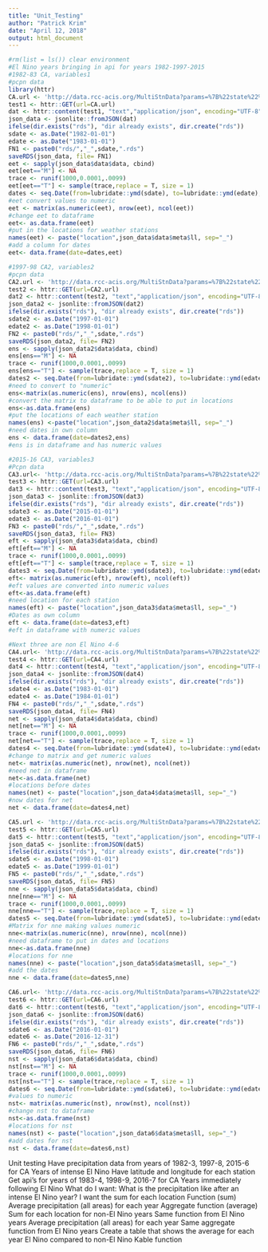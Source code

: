 ```yaml
---
title: "Unit_Testing"
author: "Patrick Krim"
date: "April 12, 2018"
output: html_document
---
```

```r
#rm(list = ls()) clear environment
#El Nino years bringing in api for years 1982-1997-2015
#1982-83 CA, variables1
#pcpn data
library(httr)
CA.url <- 'http://data.rcc-acis.org/MultiStnData?params=%7B%22state%22%3A%22ca%22%2C%22sdate%22%3A%221982-01-01%22%2C%22edate%22%3A%221983-01-01%22%2C%22elems%22%3A%22pcpn%22%2C%22meta%22%3A%22ll%22%7D'
test1 <- httr::GET(url=CA.url)
dat <- httr::content(test1, "text","application/json", encoding="UTF-8")
json_data <- jsonlite::fromJSON(dat)
ifelse(dir.exists("rds"), "dir already exists", dir.create("rds"))
sdate <- as.Date("1982-01-01")
edate <- as.Date("1983-01-01")
FN1 <- paste0("rds/","_",sdate,".rds")
saveRDS(json_data, file= FN1)
eet <- sapply(json_data$data$data, cbind)
eet[eet=="M"] <- NA
trace <- runif(1000,0.0001,.0099)
eet[eet=="T"] <- sample(trace,replace = T, size = 1)
dates <- seq.Date(from=lubridate::ymd(sdate), to=lubridate::ymd(edate), by = "1 days")
#eet convert values to numeric
eet <- matrix(as.numeric(eet), nrow(eet), ncol(eet))
#change eet to dataframe
eet<- as.data.frame(eet)
#put in the locations for weather stations
names(eet) <- paste("location",json_data$data$meta$ll, sep="_")
#add a column for dates
eet<- data.frame(date=dates,eet)

```

```r
#1997-98 CA2, variables2
#pcpn data
CA2.url <- 'http://data.rcc-acis.org/MultiStnData?params=%7B%22state%22%3A%22ca%22%2C%22sdate%22%3A%221997-01-01%22%2C%22edate%22%3A%221998-01-01%22%2C%22elems%22%3A%22pcpn%22%2C%22meta%22%3A%22ll%22%7D'
test2 <- httr::GET(url=CA2.url)
dat2 <- httr::content(test2, "text","application/json", encoding="UTF-8")
json_data2 <- jsonlite::fromJSON(dat2)
ifelse(dir.exists("rds"), "dir already exists", dir.create("rds"))
sdate2 <- as.Date("1997-01-01")
edate2 <- as.Date("1998-01-01")
FN2 <- paste0("rds/","_",sdate,".rds")
saveRDS(json_data2, file= FN2)
ens <- sapply(json_data2$data$data, cbind)
ens[ens=="M"] <- NA
trace <- runif(1000,0.0001,.0099)
ens[ens=="T"] <- sample(trace,replace = T, size = 1)
dates2 <- seq.Date(from=lubridate::ymd(sdate2), to=lubridate::ymd(edate2), by = "1 days")
#need to convert to "numeric"
ens<-matrix(as.numeric(ens), nrow(ens), ncol(ens))
#convert the matrix to dataframe to be able to put in locations
ens<-as.data.frame(ens)
#put the locations of each weather station
names(ens) <-paste("location",json_data2$data$meta$ll, sep="_")
#need dates in own column 
ens <- data.frame(date=dates2,ens)
#ens is in dataframe and has numeric values

```

```r
#2015-16 CA3, variables3
#Pcpn data
CA3.url<- 'http://data.rcc-acis.org/MultiStnData?params=%7B%22state%22%3A%22ca%22%2C%22sdate%22%3A%222015-01-01%22%2C%22edate%22%3A%222016-01-01%22%2C%22elems%22%3A%22pcpn%22%2C%22meta%22%3A%22ll%22%7D'
test3 <- httr::GET(url=CA3.url)
dat3 <- httr::content(test3, "text","application/json", encoding="UTF-8")
json_data3 <- jsonlite::fromJSON(dat3)
ifelse(dir.exists("rds"), "dir already exists", dir.create("rds"))
sdate3 <- as.Date("2015-01-01")
edate3 <- as.Date("2016-01-01")
FN3 <- paste0("rds/","_",sdate,".rds")
saveRDS(json_data3, file= FN3)
eft <- sapply(json_data3$data$data, cbind)
eft[eft=="M"] <- NA
trace <- runif(1000,0.0001,.0099)
eft[eft=="T"] <- sample(trace,replace = T, size = 1)
dates3 <- seq.Date(from=lubridate::ymd(sdate3), to=lubridate::ymd(edate3), by = "1 days")
eft<- matrix(as.numeric(eft), nrow(eft), ncol(eft))
#eft values are converted into numeric values
eft<-as.data.frame(eft)
#need location for each station
names(eft) <- paste("location",json_data3$data$meta$ll, sep="_")
#Dates as own column
eft <- data.frame(date=dates3,eft)
#eft in dataframe with numeric values

```


```r
#Next three are non El Nino 4-6
CA4.url<- 'http://data.rcc-acis.org/MultiStnData?params=%7B%22state%22%3A%22ca%22%2C%22sdate%22%3A%221983-01-01%22%2C%22edate%22%3A%221984-01-01%22%2C%22elems%22%3A%22pcpn%22%2C%22meta%22%3A%22ll%22%7D'
test4 <- httr::GET(url=CA4.url)
dat4 <- httr::content(test4, "text","application/json", encoding="UTF-8")
json_data4 <- jsonlite::fromJSON(dat4)
ifelse(dir.exists("rds"), "dir already exists", dir.create("rds"))
sdate4 <- as.Date("1983-01-01")
edate4 <- as.Date("1984-01-01")
FN4 <- paste0("rds/","_",sdate,".rds")
saveRDS(json_data4, file= FN4)
net <- sapply(json_data4$data$data, cbind)
net[net=="M"] <- NA
trace <- runif(1000,0.0001,.0099)
net[net=="T"] <- sample(trace,replace = T, size = 1)
dates4 <- seq.Date(from=lubridate::ymd(sdate4), to=lubridate::ymd(edate4), by = "1 days")
#change to matrix and get numeric values
net<- matrix(as.numeric(net), nrow(net), ncol(net))
#need net in dataframe
net<-as.data.frame(net)
#locations before dates
names(net) <- paste("location",json_data4$data$meta$ll, sep="_")
#now dates for net
net <- data.frame(date=dates4,net)
```

```r
CA5.url <- 'http://data.rcc-acis.org/MultiStnData?params=%7B%22state%22%3A%22ca%22%2C%22sdate%22%3A%221998-01-01%22%2C%22edate%22%3A%221999-01-01%22%2C%22elems%22%3A%22pcpn%22%7D'
test5 <- httr::GET(url=CA5.url)
dat5 <- httr::content(test5, "text","application/json", encoding="UTF-8")
json_data5 <- jsonlite::fromJSON(dat5)
ifelse(dir.exists("rds"), "dir already exists", dir.create("rds"))
sdate5 <- as.Date("1998-01-01")
edate5 <- as.Date("1999-01-01")
FN5 <- paste0("rds/","_",sdate,".rds")
saveRDS(json_data5, file= FN5)
nne <- sapply(json_data5$data$data, cbind)
nne[nne=="M"] <- NA
trace <- runif(1000,0.0001,.0099)
nne[nne=="T"] <- sample(trace,replace = T, size = 1)
dates5 <- seq.Date(from=lubridate::ymd(sdate5), to=lubridate::ymd(edate5), by = "1 days")
#Matrix for nne making values numeric
nne<-matrix(as.numeric(nne), nrow(nne), ncol(nne))
#need dataframe to put in dates and locations
nne<-as.data.frame(nne)
#locations for nne
names(nne) <- paste("location",json_data5$data$meta$ll, sep="_")
#add the dates
nne <- data.frame(date=dates5,nne)

```

```r
CA6.url<- 'http://data.rcc-acis.org/MultiStnData?params=%7B%22state%22%3A%22ca%22%2C%22sdate%22%3A%222016-01-01%22%2C%22edate%22%3A%222016-12-31%22%2C%22elems%22%3A%22pcpn%22%2C%22meta%22%3A%22ll%22%7D'
test6 <- httr::GET(url=CA6.url)
dat6 <- httr::content(test6, "text","application/json", encoding="UTF-8")
json_data6 <- jsonlite::fromJSON(dat6)
ifelse(dir.exists("rds"), "dir already exists", dir.create("rds"))
sdate6 <- as.Date("2016-01-01")
edate6 <- as.Date("2016-12-31")
FN6 <- paste0("rds/","_",sdate,".rds")
saveRDS(json_data6, file= FN6)
nst <- sapply(json_data6$data$data, cbind)
nst[nst=="M"] <- NA
trace <- runif(1000,0.0001,.0099)
nst[nst=="T"] <- sample(trace,replace = T, size = 1)
dates6 <- seq.Date(from=lubridate::ymd(sdate6), to=lubridate::ymd(edate6), by = "1 days")
#values to numeric
nst<- matrix(as.numeric(nst), nrow(nst), ncol(nst))
#change nst to dataframe
nst<-as.data.frame(nst)
#locations for nst
names(nst) <- paste("location",json_data6$data$meta$ll, sep="_")
#add dates for nst
nst <- data.frame(date=dates6,nst)

```

Unit testing
Have precipitation data from years of 1982-3, 1997-8, 2015-6 for CA
	Years of intense El Nino
	Have latitude and longitude for each station
Get api’s for years of 1983-4, 1998-9, 2016-7 for CA
	Years immediately following El Nino
What do I want: What is the precipitation like after an intense El Nino year?
I want the sum for each location 
Function (sum)
Average precipitation (all areas) for each year
Aggregate function (average)
Sum for each location for non-El Nino years 
Same function from El Nino years
Average precipitation (all areas) for each year
Same aggregate function from El Nino years
Create a table that shows the average for each year 
El Nino compared to non-El Nino
Kable function











